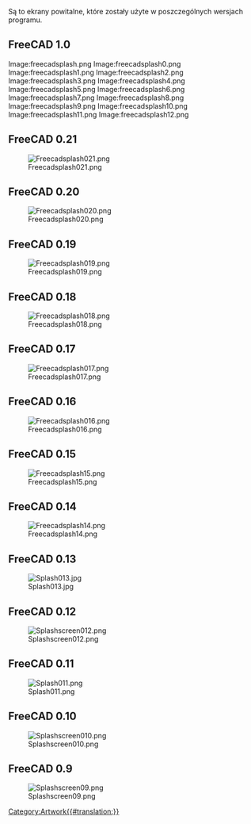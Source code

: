 <languages/>
{{TOCright}}

Są to ekrany powitalne, które zostały użyte w poszczególnych wersjach programu.

== FreeCAD 1.0 ==

<gallery mode=nolines>
Image:freecadsplash.png
Image:freecadsplash0.png
Image:freecadsplash1.png
Image:freecadsplash2.png
Image:freecadsplash3.png
Image:freecadsplash4.png
Image:freecadsplash5.png
Image:freecadsplash6.png
Image:freecadsplash7.png
Image:freecadsplash8.png
Image:freecadsplash9.png
Image:freecadsplash10.png
Image:freecadsplash11.png
Image:freecadsplash12.png
</gallery>

== FreeCAD 0.21 ==

[[Image:Freecadsplash021.png]]

== FreeCAD 0.20 ==

[[Image:Freecadsplash020.png]]

== FreeCAD 0.19 ==

[[Image:Freecadsplash019.png]]

== FreeCAD 0.18 ==

[[Image:Freecadsplash018.png]]

== FreeCAD 0.17 ==

[[Image:Freecadsplash017.png]]

== FreeCAD 0.16 ==

[[Image:Freecadsplash016.png]]

== FreeCAD 0.15 ==

[[Image:Freecadsplash15.png]]

== FreeCAD 0.14 ==

[[Image:Freecadsplash14.png]]

== FreeCAD 0.13 ==

[[Image:Splash013.jpg]]

== FreeCAD 0.12 ==

[[Image:Splashscreen012.png]]

== FreeCAD 0.11 ==

[[Image:Splash011.png]]

== FreeCAD 0.10 ==

[[Image:Splashscreen010.png]]

== FreeCAD 0.9 ==

[[Image:Splashscreen09.png]]


[[Category:Artwork{{#translation:}}]]
